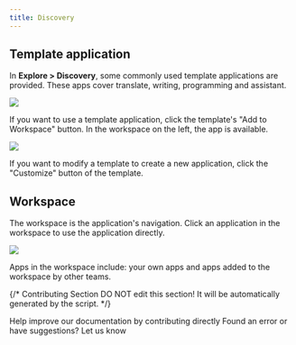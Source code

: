 ```yaml
---
title: Discovery
---
```



## Template application

In **Explore > Discovery**, some commonly used template applications are provided. These apps cover translate, writing, programming and assistant.

![](https://assets-docs.dify.ai/dify-enterprise-mintlify/en/guides/workspace/e26314942a21cfafaaf576b6a0b723e2.png)

If you want to use a template application, click the template's "Add to Workspace" button. In the workspace on the left, the app is available.

![](https://assets-docs.dify.ai/dify-enterprise-mintlify/en/guides/workspace/5ce9a17b6b811d010426c8fe3e0646ab.png)

If you want to modify a template to create a new application, click the "Customize" button of the template.

## Workspace

The workspace is the application's navigation. Click an application in the workspace to use the application directly.

![](https://assets-docs.dify.ai/dify-enterprise-mintlify/en/guides/workspace/e26314942a21cfafaaf576b6a0b723e2.png)

Apps in the workspace include: your own apps and apps added to the workspace by other teams.

{/*
Contributing Section
DO NOT edit this section!
It will be automatically generated by the script.
*/}

<CardGroup cols="2">
    <Card
        title="Edit this page"
        icon="pen-to-square"
        href="https://github.com/langgenius/dify-docs-mintlify/edit/main/en/guides/workspace/explore.mdx"
    >
        Help improve our documentation by contributing directly
    </Card>
    <Card
        title="Report an issue"
        icon="github"
        href="https://github.com/langgenius/dify-docs-mintlify/issues/new?title=Documentation%20Issue%3A%20&body=%23%23%20Issue%20Description%0A%3C%21--%20Please%20briefly%20describe%20the%20issue%20you%20found%20--%3E%0A%0A%23%23%20Page%20Link%0Ahttps%3A%2F%2Fgithub.com%2Flanggenius%2Fdify-docs-mintlify%2Fblob%2Fmain%2Fen/guides/workspace%2Fexplore.mdx%0A%0A%23%23%20Suggested%20Changes%0A%3C%21--%20If%20you%20have%20specific%20suggestions%20for%20changes%2C%20please%20describe%20them%20here%20--%3E%0A%0A%3C%21--%20Thank%20you%20for%20helping%20improve%20our%20documentation%21%20--%3E"
    >
        Found an error or have suggestions? Let us know
    </Card>
</CardGroup>
